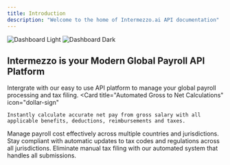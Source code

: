 ```yaml
---
title: Introduction
description: "Welcome to the home of Intermezzo.ai API documentation"
---
```


<img
  className="block dark:hidden"
  src="/images/dashboard.png"
  alt="Dashboard Light"
/>
<img
  className="hidden dark:block"
  src="/images/dashboard.png"
  alt="Dashboard Dark"
/>

## Intermezzo is your Modern Global Payroll API Platform

Intergrate with our easy to use API platform to manage your global payroll processing and tax filing.
<CardGroup cols={2}>
  <Card
    title="Automated Gross to Net Calculations"
    icon="dollar-sign"
  >
    Instantly calculate accurate net pay from gross salary with all applicable benefits, deductions, reimbursements and taxes.
  </Card>
  <Card
    title="One Platform with Global Coverage"
    icon="globe"
  >
    Manage payroll cost effectively across multiple countries and jurisdictions.
  </Card>
</CardGroup>

<CardGroup cols={2}>
  <Card
    title="Real-time Compliance Updates"
    icon="section"
  >
    Stay compliant with automatic updates to tax codes and regulations across all jurisdictions.
  </Card>
  <Card
    title="Taxes Automated and Filed for You"
    icon="file-invoice"
  >
   Eliminate manual tax filing with our automated system that handles all submissions.
  </Card>
</CardGroup>
